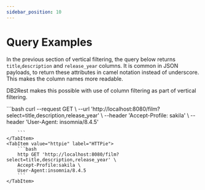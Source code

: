 ```yaml
---
sidebar_position: 10
---
```


# Query Examples

In the previous section of vertical filtering,
the query below returns `title`,`description` and `release_year` columns. It is common in JSON payloads, to
return these attributes in camel notation instead of underscore. This makes the column names more readable.

DB2Rest makes this possible with use of column filtering as part of vertical filtering.



<Tabs>
    <TabItem value="cURL" label="cURL" default>
        ```bash
        curl --request GET \
        --url 'http://localhost:8080/film?select=title,description,release_year' \
        --header 'Accept-Profile: sakila' \
        --header 'User-Agent: insomnia/8.4.5'

        ```
    </TabItem>
    <TabItem value="httpie" label="HTTPie">
        ```bash
        http GET 'http://localhost:8080/film?select=title,description,release_year' \
        Accept-Profile:sakila \
        User-Agent:insomnia/8.4.5
        ```
    </TabItem>

</Tabs>



